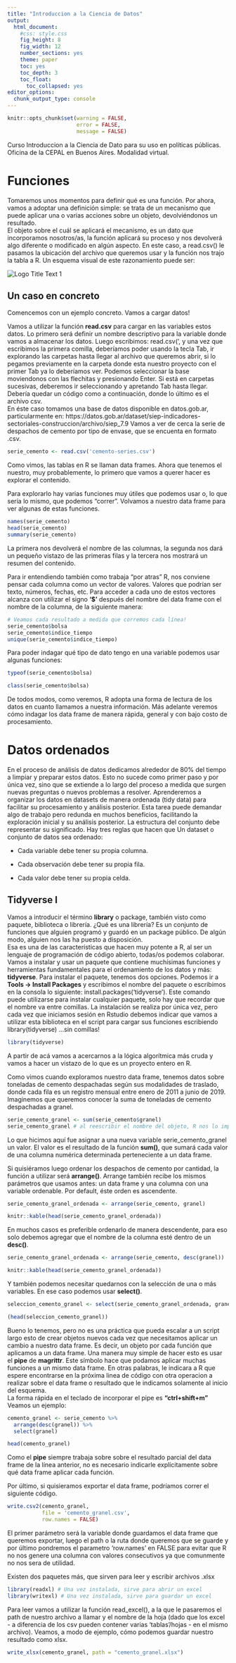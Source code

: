```yaml
---
title: "Introduccion a la Ciencia de Datos"
output:
  html_document:
    #css: style.css 
    fig_height: 8
    fig_width: 12
    number_sections: yes
    theme: paper
    toc: yes
    toc_depth: 3
    toc_float:
      toc_collapsed: yes
editor_options:
  chunk_output_type: console
---
```

```r
knitr::opts_chunk$set(warning = FALSE,
                      error = FALSE,
                      message = FALSE)

``` 

Curso Introduccion a la Ciencia de Dato para su uso en políticas públicas. Oficina de la CEPAL en Buenos Aires. Modalidad virtual.


# Funciones

Tomaremos unos momentos para definir qué es una función. Por ahora, vamos a adoptar una definición simple: se trata de un mecanismo que puede aplicar una o varias acciones sobre un objeto, devolviéndonos un resultado.  
El objeto sobre el cuál se aplicará el mecanismo, es un dato que incorporamos nosotros/as, la función aplicará su proceso y nos devolverá algo diferente o modificado en algún aspecto. En este caso, a read.csv() le pasamos la ubicación del archivo que queremos usar y la función nos trajo la tabla a R. 
Un esquema visual de este razonamiento puede ser:  

![](funcion.png "Logo Title Text 1")

## Un caso en concreto

Comencemos con un ejemplo concreto. Vamos a cargar datos! 

Vamos a utilizar la función **read.csv** para cargar en las variables estos datos. Lo primero será definir un nombre descriptivo para la variable donde vamos a almacenar los datos. Luego escribimos: read.csv(', y una vez que escribimos la primera comilla, deberíamos poder usando la tecla Tab, ir explorando las carpetas hasta llegar al archivo que queremos abrir, si lo pegamos previamente en la carpeta donde esta nuestro proyecto con el primer Tab ya lo deberíamos ver. Podemos  seleccionar la base moviendonos con las flechitas y presionando Enter. Si está en carpetas sucesivas, deberemos ir seleccionando y apretando Tab hasta llegar. Debería quedar un código como a continuación, donde lo último es el archivo csv.  
En éste caso tomamos una base de datos disponible en datos.gob.ar, particularmente en: https://datos.gob.ar/dataset/siep-indicadores-sectoriales-construccion/archivo/siep_7.9
Vamos a ver de cerca la serie de despachos de cemento por tipo de envase, que se encuenta en formato .csv.  

```r
serie_cemento <- read.csv('cemento-series.csv')
```


Como vimos, las tablas en R se llaman data frames. Ahora que tenemos el nuestro, muy probablemente, lo primero que vamos a querer hacer es explorar el contenido.

Para explorarlo hay varias funciones muy útiles que podemos usar o, lo que sería lo mismo, que podemos "correr".
Volvamos a nuestro data frame para ver algunas de estas funciones.  

```r
names(serie_cemento)
head(serie_cemento)
summary(serie_cemento)
```


La primera nos devolverá el nombre de las columnas, la segunda nos dará un pequeño vistazo de las primeras filas y la tercera nos mostrará un resumen del contenido.  

Para ir entendiendo también como trabaja "por atras" R, nos conviene pensar cada columna como un vector de valores. Valores que podrían ser texto, números, fechas, etc. Para acceder a cada uno de estos vectores alcanza con utilizar el signo **'$'** después del nombre del data frame con el nombre de la columna, de la siguiente manera:

```r
# Veamos cada resultado a medida que corremos cada línea!
serie_cemento$bolsa
serie_cemento$indice_tiempo
unique(serie_cemento$indice_tiempo)
```

Para poder indagar qué tipo de dato tengo en una variable podemos usar algunas funciones:

```r
typeof(serie_cemento$bolsa)

class(serie_cemento$bolsa)
```

De todos modos, como veremos, R adopta una forma de lectura de los datos en cuanto llamamos a nuestra información. Más adelante veremos cómo indagar los data frame de manera rápida, general y con bajo costo de procesamiento.  

# Datos ordenados

En el proceso de análisis de datos dedicamos alrededor de 80% del tiempo a limpiar y preparar estos datos. Esto no sucede como primer paso y por única vez, sino que se extiende a lo largo del proceso a medida que surgen nuevas preguntas o nuevos problemas a resolver. Aprenderemos a organizar los datos en datasets de manera ordenada (tidy data) para facilitar su procesamiento y análisis posterior. Esta tarea puede demandar algo de trabajo pero redunda en muchos beneficios, facilitando la exploración inicial y su análisis posterior.  La estructura del conjunto debe representar su significado.
Hay tres reglas que hacen que Un dataset o conjunto de datos sea ordenado: 

* Cada variable debe tener su propia columna.

* Cada observación debe tener su propia fila. 

* Cada valor debe tener su propia celda.

## Tidyverse I

Vamos a introducir el término **library** o package, también visto como paquete, biblioteca o librería. ¿Qué es una librería? Es un conjunto de funciones que alguien programó y guardó en un package público. De algún modo, alguien nos las ha puesto a disposición.  
Esa es una de las características que hacen muy potente a R, al ser un lenguaje de programación de código abierto, todas/os podemos colaborar.   
Vamos a instalar y usar un paquete que contiene muchísimas funciones y herramientas fundamentales para el ordenamiento de los datos y más: **tidyverse**. Para instalar el paquete, tenemos dos opciones. Podemos ir a **Tools -> Install Packages** y escribimos el nombre del paquete o escribimos en la consola lo siguiente: install.packages('tidyverse'). Este comando puede utilizarse para instalar cualquier paquete, solo hay que recordar que el nombre va entre comillas. La instalación se realiza por única vez, pero cada vez que iniciamos sesión en Rstudio debemos indicar que vamos a utilizar esta biblioteca en el script para cargar sus funciones escribiendo library(tidyverse) ...sin comillas!

```r
library(tidyverse)
```

A partir de acá vamos a acercarnos a la lógica algorítmica más cruda y vamos a hacer un vistazo de lo que es un proyecto entero en R.

Como vimos cuando exploramos nuestro data frame, tenemos datos sobre toneladas de cemento despachadas según sus modalidades de traslado, donde cada fila es un registro mensual entre enero de 2011 a junio de 2019. Imaginemos que queremos conocer la suma de toneladas de cemento despachadas a granel.  

```r
serie_cemento_granel <- sum(serie_cemento$granel)
serie_cemento_granel # al reescribir el nombre del objeto, R nos lo imprime en la consola
```

Lo que hicimos aquí fue asignar a una nueva variable serie_cemento_granel un valor. El valor es el resultado de la función **sum()**, que sumará cada valor de una columna numérica determinada perteneciente a un data frame.   

Si quisiéramos luego ordenar los despachos de cemento por cantidad, la función a utilizar será **arrange()**. Arrange también recibe los mismos parámetros que usamos antes: un data frame y una columna con una variable ordenable. Por default, éste orden es ascendente.  

```r
serie_cemento_granel_ordenada <- arrange(serie_cemento, granel)
```

```r
knitr::kable(head(serie_cemento_granel_ordenada))
```

En muchos casos es preferible ordenarlo de manera descendente, para eso solo debemos agregar que el nombre de la columna esté dentro de un **desc()**.  

```r
serie_cemento_granel_ordenada <- arrange(serie_cemento, desc(granel))
```

```r
knitr::kable(head(serie_cemento_granel_ordenada))
```

Y también podemos necesitar quedarnos con la selección de una o más variables. En ese caso podemos usar **select()**.  

```r
seleccion_cemento_granel <- select(serie_cemento_granel_ordenada, granel)
```

```r
(head(seleccion_cemento_granel))
```

Bueno lo tenemos, pero no es una práctica que pueda escalar a un script largo esto de crear objetos nuevos cada vez que necesitamos aplicar un cambio a nuestro data frame. Es decir, un objeto por cada función que aplicamos a un data frame. Una manera muy simple de hacer esto es usar el **pipe** de **magrittr**. 
Este símbolo hace que podamos aplicar muchas funciones a un mismo data frame. En otras palabras, le indicara a R que espere encontrarse en la próxima linea de código con otra operacion a realizar sobre el data frame o resultado que le indicamos solamente al inicio del esquema.  
La forma rápida en el teclado de incorporar el pipe es **"ctrl+shift+m"**
Veamos un ejemplo:   

```r
cemento_granel <- serie_cemento %>% 
  arrange(desc(granel)) %>% 
  select(granel)
```

```r
head(cemento_granel)
```

Como el **pipe** siempre trabaja sobre sobre el resultado parcial del data frame de la línea anterior, no es necesario indicarle explícitamente sobre qué data frame aplicar cada función. 

Por último, si quisieramos exportar el data frame, podríamos correr el siguiente código.

```r

write.csv2(cemento_granel,
           file = 'cemento_granel.csv',
           row.names = FALSE)

```

El primer parámetro será la variable donde guardamos el data frame que queremos exportar, luego el path o la ruta donde queremos que se guarde y por último pondremos el parametro 'row.names' en FALSE para evitar que R no nos genere una columna con valores consecutivos ya que comunmente no nos sera de utilidad.  


Existen dos paquetes más, que sirven para leer y escribir archivos .xlsx

```r
library(readxl) # Una vez instalada, sirve para abrir un excel
library(writexl) # Una vez instalada, sirve para guardar un excel
```

Para leer vamos a utilizar la función read_excel(), a la que le pasaremos el path de nuestro archivo a llamar y el nombre de la hoja (dado que los excel - a diferencia de los csv pueden contener varias ‘tablas’/hojas - en el mismo archivo). Veamos, a modo de ejemplo, cómo podemos guardar nuestro resultado como xlsx.

```r
write_xlsx(cemento_granel, path = "cemento_granel.xlsx")

```

